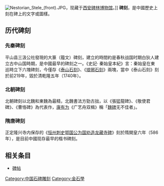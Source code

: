 {{Unreferenced|time=2020-08-15T23:01:49+00:00}}
[[File:Nestorian_Stele_(front).JPG|thumb]]，现藏于[[西安碑林博物馆|西安碑林博物馆]]。]]
'''碑刻'''，是中國歷史上刻在碑上的文字或圖樣。

==历代碑刻==

===先秦碑刻===
平山县三汲公社發現的大篆（籀文）碑刻，建立的時間約是春秋战国时期白狄人建立古中山国時期，是中國最早的碑刻之一。《史記· 秦始皇本紀》言：秦始皇在東巡時立下六塊碑刻，今僅存《[[泰山石刻|泰山石刻]]》、《[[琅琊石刻|琅琊石刻]]》兩塊，當中《泰山石刻》刻於前219年，毀於清乾隆五年（1740年）。

===北朝碑刻===
北朝碑刻以北魏和東魏為最精，北魏書法方勁古拙，以《張猛龍碑》、《敬使君碑》、《曹恪碑》為代表作，[[康有为|康有为]]《广艺舟双楫》稱「[[魏碑|魏碑]]无不佳者」。

===隋唐碑刻===
正定隆兴寺内保存的《[[恒州刺史鄂国公为国劝造龙藏寺碑|恒州刺史鄂国公为国劝造龙藏寺碑]]》刻於隋開皇六年（586年），是目前中國现存最早的楷书碑刻。

==相关条目==
* [[碑帖|碑帖]]

[[Category:中国石碑雕刻|Category:中国石碑雕刻]]
[[Category:金石學|Category:金石學]]